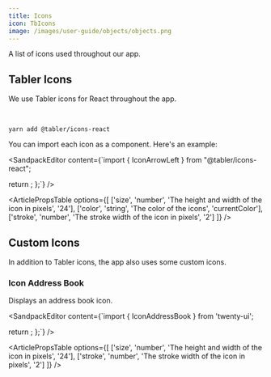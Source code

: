 ```yaml
---
title: Icons
icon: TbIcons
image: /images/user-guide/objects/objects.png
---
```


A list of icons used throughout our app. 

## Tabler Icons

We use Tabler icons for React throughout the app. 

<ArticleTabs label1="Installation" label2="Usage" label3="Props">

<ArticleTab>
<br/>

```
yarn add @tabler/icons-react
```

</ArticleTab>

<ArticleTab>

You can import each icon as a component. Here's an example:
<br />

<SandpackEditor content={`import { IconArrowLeft } from "@tabler/icons-react";

  return <IconArrowLeft color="red" size={48} />;
};`} />

</ArticleTab>

<ArticleTab>

<ArticlePropsTable options={[
  ['size', 'number', 'The height and width of the icon in pixels', '24'],
  ['color', 'string', 'The color of the icons', 'currentColor'],
  ['stroke', 'number', 'The stroke width of the icon in pixels', '2']
]} />

</ArticleTab>

</ArticleTabs>



## Custom Icons

In addition to Tabler icons, the app also uses some custom icons.  

### Icon Address Book

Displays an address book icon. 

<ArticleTabs label1="Installation" label2="Usage">

<ArticleTab>

<SandpackEditor content={`import { IconAddressBook } from 'twenty-ui';

  return <IconAddressBook size={24} stroke={2} />;
};`} />

</ArticleTab>

<ArticleTab>

<ArticlePropsTable options={[
  ['size', 'number', 'The height and width of the icon in pixels', '24'],
  ['stroke', 'number', 'The stroke width of the icon in pixels', '2']
]} />

</ArticleTab>

</ArticleTabs>

<ArticleEditContent></ArticleEditContent>